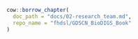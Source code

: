 :::: {.borrowed_chunk}
```r
cow::borrow_chapter(
  doc_path = "docs/02-research_team.md",
  repo_name = "fhdsl/GDSCN_BioDIGS_Book"
)
```
::::
